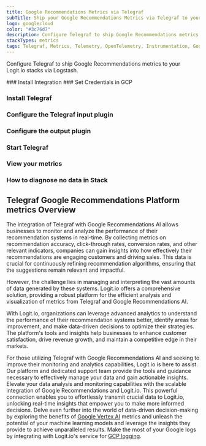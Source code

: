 ```yaml
---
title: Google Recommendations Metrics via Telegraf
subTitle: Ship your Google Recommendations Metrics via Telegraf to your Logit.io Stack
logo: googlecloud
color: "#3c76d7"
description: Configure Telegraf to ship Google Recommendations metrics to your Logit.io stacks. Get started using our Telegraf Google Recommendations metrics configuration.
stackTypes: metrics
tags: Telegraf, Metrics, Telemetry, OpenTelemetry, Instrumentation, Google Recommendations, Machine Learning, AI
---
```


Configure Telegraf to ship Google Recommendations metrics to your Logit.io stacks via Logstash.

<Steps>
  ### Install Integration
  <InstallIntegration/>
  ### Set Credentials in GCP

  <SetGCPCredentials intro="Google Recommendations AI is an advanced machine learning service offered by Google Cloud that helps businesses deliver personalized product recommendations to their customers. By leveraging machine learning algorithms and user behavior data, Recommendations AI generates accurate and relevant recommendations, enhancing the overall customer experience and driving higher engagement and conversion rates."/>
  
  ### Install Telegraf

  <InstallTelegraf />

  ### Configure the Telegraf input plugin

  <TelegrafStackDriverInput metric_type="recommendationengine.googleapis.com"/>

  ### Configure the output plugin

  <TelegrafOutputPlugin />

  ### Start Telegraf

  <StartTelegraf />

  ### View your metrics
  <LaunchStack stackType="metrics" source="Google_Recommendations_Metrics_via_Telegraf" utmMedium="metrics" utmCampaign="telegraf-GoogleRecommendations-metrics" />

  ### How to diagnose no data in Stack

  <DiagnoseNoData />
</Steps>

## Telegraf Google Recommendations Platform metrics Overview

The integration of Telegraf with Google Recommendations AI allows businesses to monitor and analyze the 
performance of their recommendation systems in real-time. By collecting metrics on recommendation accuracy, 
click-through rates, conversion rates, and other relevant indicators, companies can gain insights into how 
effectively their recommendations are engaging customers and driving sales. This data is crucial for 
continuously refining recommendation algorithms, ensuring that the suggestions remain relevant and impactful.

However, the challenge lies in managing and interpreting the vast amounts of data generated by these systems. 
Logit.io offers a comprehensive solution, providing a robust platform for the efficient analysis and 
visualization of metrics from Telegraf and Google Recommendations AI.

With Logit.io, organizations can leverage advanced analytics to understand the performance of their 
recommendation systems better, identify areas for improvement, and make data-driven decisions to 
optimize their strategies. The platform's tools and insights help businesses to enhance customer 
satisfaction, drive revenue growth, and maintain a competitive edge in their markets.

For those utilizing Telegraf with Google Recommendations AI and seeking to improve their monitoring 
and analytics capabilities, Logit.io is here to assist. Our platform and dedicated support team 
provide the tools and guidance necessary to effectively manage your data and gain actionable insights. 
Elevate your data analysis and monitoring capabilities with the scalable integration of 
Google Recommendations and Logit.io. This powerful connection enables you to effortlessly transmit 
crucial data to Logit.io, unlocking real-time insights that empower you to make more informed decisions. 
Delve even further into the world of data-driven decision-making by exploring the benefits of 
[Google Vertex AI](/integrations/infrastructure-metrics/google-cloud/vertex-ai-telegraf-metrics) metrics and unleash 
the potential of your machine learning models and leverage the insights they provide to achieve unparalleled results. 
Make the most of your Google logs by integrating with Logit.io's service for 
[GCP logging](https://logit.io/solutions/gcp-logging/).